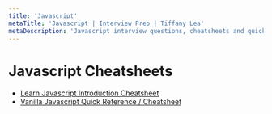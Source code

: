 ```yaml
---
title: 'Javascript'
metaTitle: 'Javascript | Interview Prep | Tiffany Lea'
metaDescription: 'Javascript interview questions, cheatsheets and quick reference'
---
```


# Javascript Cheatsheets

- [Learn Javascript Introduction Cheatsheet](https://www.codecademy.com/learn/introduction-to-javascript/modules/learn-javascript-introduction/cheatsheet)
- [Vanilla Javascript Quick Reference / Cheatsheet](https://gist.github.com/thegitfather/9c9f1a927cd57df14a59c268f118ce86)
